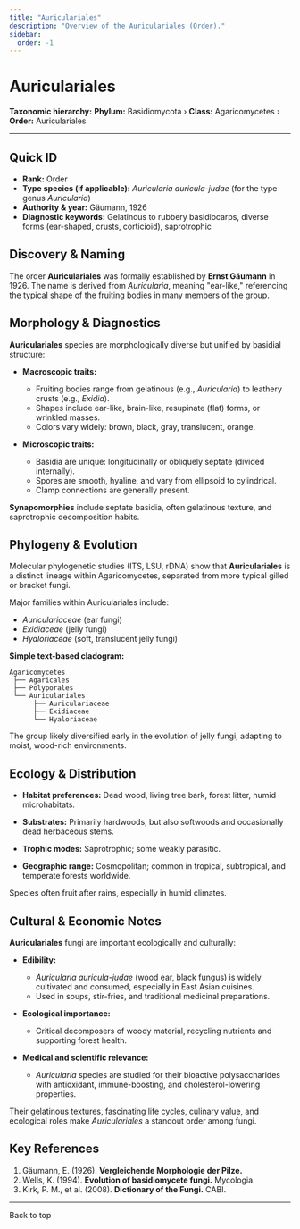 ```yaml
---
title: "Auriculariales"
description: "Overview of the Auriculariales (Order)."
sidebar:
  order: -1
---
```



# Auriculariales <Badge variant="note" text="Order" />

**Taxonomic hierarchy:** **Phylum:** Basidiomycota › **Class:** Agaricomycetes › **Order:** Auriculariales

---

## Quick ID
* **Rank:** Order  
* **Type species (if applicable):** _Auricularia auricula-judae_ (for the type genus _Auricularia_)  
* **Authority & year:** Gäumann, 1926  
* **Diagnostic keywords:** Gelatinous to rubbery basidiocarps, diverse forms (ear-shaped, crusts, corticioid), saprotrophic  

## Discovery & Naming
The order **Auriculariales** was formally established by **Ernst Gäumann** in 1926. The name is derived from _Auricularia_, meaning "ear-like," referencing the typical shape of the fruiting bodies in many members of the group.

## Morphology & Diagnostics
**Auriculariales** species are morphologically diverse but unified by basidial structure:

- **Macroscopic traits:**
  - Fruiting bodies range from gelatinous (e.g., _Auricularia_) to leathery crusts (e.g., _Exidia_).
  - Shapes include ear-like, brain-like, resupinate (flat) forms, or wrinkled masses.
  - Colors vary widely: brown, black, gray, translucent, orange.

- **Microscopic traits:**
  - Basidia are unique: longitudinally or obliquely septate (divided internally).
  - Spores are smooth, hyaline, and vary from ellipsoid to cylindrical.
  - Clamp connections are generally present.

**Synapomorphies** include septate basidia, often gelatinous texture, and saprotrophic decomposition habits.

## Phylogeny & Evolution
Molecular phylogenetic studies (ITS, LSU, rDNA) show that **Auriculariales** is a distinct lineage within Agaricomycetes, separated from more typical gilled or bracket fungi.

Major families within Auriculariales include:

- _Auriculariaceae_ (ear fungi)
- _Exidiaceae_ (jelly fungi)
- _Hyaloriaceae_ (soft, translucent jelly fungi)

**Simple text-based cladogram:**
```
Agaricomycetes
 ├── Agaricales
 ├── Polyporales
 └── Auriculariales
      ├── Auriculariaceae
      ├── Exidiaceae
      └── Hyaloriaceae
```
The group likely diversified early in the evolution of jelly fungi, adapting to moist, wood-rich environments.

## Ecology & Distribution
- **Habitat preferences:** Dead wood, living tree bark, forest litter, humid microhabitats.
- **Substrates:** Primarily hardwoods, but also softwoods and occasionally dead herbaceous stems.
- **Trophic modes:** Saprotrophic; some weakly parasitic.

- **Geographic range:** Cosmopolitan; common in tropical, subtropical, and temperate forests worldwide.

Species often fruit after rains, especially in humid climates.

## Cultural & Economic Notes
**Auriculariales** fungi are important ecologically and culturally:

- **Edibility:**
  - _Auricularia auricula-judae_ (wood ear, black fungus) is widely cultivated and consumed, especially in East Asian cuisines.
  - Used in soups, stir-fries, and traditional medicinal preparations.

- **Ecological importance:**
  - Critical decomposers of woody material, recycling nutrients and supporting forest health.

- **Medical and scientific relevance:**
  - _Auricularia_ species are studied for their bioactive polysaccharides with antioxidant, immune-boosting, and cholesterol-lowering properties.

Their gelatinous textures, fascinating life cycles, culinary value, and ecological roles make _Auriculariales_ a standout order among fungi.

## Key References
1. Gäumann, E. (1926). **Vergleichende Morphologie der Pilze.**  
2. Wells, K. (1994). **Evolution of basidiomycete fungi.** Mycologia.  
3. Kirk, P. M., et al. (2008). **Dictionary of the Fungi.** CABI.  

---

<LinkButton href="#top" variant="minimal" icon="arrow-up">
  Back to top
</LinkButton>
